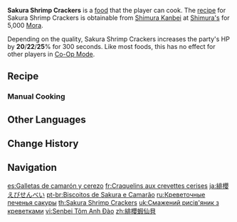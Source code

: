 {{Food Infobox
|id              = 108362
|description     = Crispy, crunchy crackers.
|desc_suspicious = The result looks a little dull, though the round shape does indicate that these are indeed "senbei" crackers... albeit ones that taste more like rank "Shrimp" than anything else.
|desc_basic      = Potatoes are ground into flour and added to Shrimp and Sakura Blooms before being baked in an oven. It possesses a lovely flavor profile for a snack and is beloved by people of all ages, traits that have made it a popular choice of gift.
|desc_delicious  = The lovely hue of the Sakura Bloom is perfectly preserved, as is the elegant flowing shape of the Shrimp. Before you can even put it in your mouth, you can already taste the fresh fragrance rushing up your nose. The crispy, refreshing flavor spreads throughout your mouth as you chew, with every bite showing off more of the mingled wonders of sakura and sea.
|type            = DEF-Boosting Dishes
|effectType      = DEF Up
|effect          = Increases all party members' Max HP by (var1)% for 300s.
|eff_att1        = HP Increase
|eff_suspicious1 = 20
|eff_basic1      = 22
|eff_delicious1  = 25
|quality         = 3
|region          = Inazuma
|image           = Item Sakura Shrimp Crackers.png
|recipe          = Sold by [[Shimura Kanbei]]
}}
'''Sakura Shrimp Crackers''' is a [[food]] that the player can cook. The [[recipe]] for Sakura Shrimp Crackers is obtainable from [[Shimura Kanbei]] at [[Shimura's]] for 5,000 [[Mora]].

Depending on the quality, Sakura Shrimp Crackers increases the party's HP by '''20'''/'''22'''/'''25'''% for 300 seconds. Like most foods, this has no effect for other players in [[Co-Op Mode]].

==Recipe==
{{Recipe
|type = Cooking
|Shrimp Meat = 3
|Potato = 3
|Sakura Bloom = 2
|sort = Shrimp Meat;Potato;Sakura Bloom
}}

===Manual Cooking===
{{Manual Cooking}}

==Other Languages==
{{Other Languages
|en      = Sakura Shrimp Crackers
|zhs     = 绯樱虾仙贝
|zhs_rm  = Fēiyīng Xiā Xiānbèi
|zht     = 緋櫻蝦仙貝
|zht_rm  = Fēiyīng Xiā Xiānbèi
|zh_tl   = Sakura Shrimp Senbei
|ja      = 緋櫻えびせんべい
|ja_rm   = Hiou Ebi Senbei
|ja_tl   = Sakura Shrimp Senbei
|ko      = 벚꽃 새우 센베이
|ko_tl   = Cherry Blossom Shrimp Senbei
|es      = Galletas de camarón y cerezo
|es_tl   = Shrimp and Cherry Crackers
|fr      = Craquelins aux crevettes cerises
|fr_tl   = Cherry Shrimp Crackers
|ru      = Креветочные печенья сакуры
|ru_tl   = Sakura Shrimp Cookies
|th      = Sakura Shrimp Crackers
|vi      = Senbei Tôm Anh Đào
|vi_tl   = Cherry Shrimp Senbei
|de      = Sakura-Garnelen-Kekse
|de_tl   = Sakura Shrimp Biscuits
|id      = Sakura Shrimp Crackers
|pt      = Biscoitos Sakura Mochi
|pt_tl   = [[Sakura Mochi]] Cookies/Crackers
|pt_note = The word {{pt|biscoito}} doesn't explicit if it is a sweet or salty food.
|tr      = Kiraz Çiçekli Karides Krakeri
|tr_tl   = Cherry Blossom Shrimp Cracker
|it      = Cracker di gamberetti ai fiori di sakura
|it_tl   = Sakura Flowers Shrimp Crackers
}}

==Change History==
{{Change History|2.3}}

==Navigation==
{{Food Navbox}}

[[es:Galletas de camarón y cerezo]]
[[fr:Craquelins aux crevettes cerises]]
[[ja:緋櫻えびせんべい]]
[[pt-br:Biscoitos de Sakura e Camarão]]
[[ru:Креветочные печенья сакуры]]
[[th:Sakura Shrimp Crackers]]
[[uk:Смажений рисів'яник з креветками]]
[[vi:Senbei Tôm Anh Đào]]
[[zh:緋櫻蝦仙貝]]